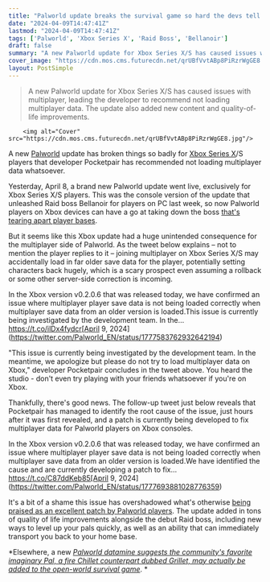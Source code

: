 ```yaml
---
title: "Palworld update breaks the survival game so hard the devs tell Xbox players 'do not try to load multiplayer data' for now"
date: "2024-04-09T14:47:41Z"
lastmod: "2024-04-09T14:47:41Z"
tags: ['Palworld', 'Xbox Series X', 'Raid Boss', 'Bellanoir']
draft: false
summary: "A new Palworld update for Xbox Series X/S has caused issues with multiplayer, leading the developer to recommend not loading multiplayer data. The update also added new content and quality-of-life improvements."
cover_image: "https://cdn.mos.cms.futurecdn.net/qrUBfVvtABp8PiRzrWgGE8.jpg" 
layout: PostSimple
---
```

> A new Palworld update for Xbox Series X/S has caused issues with multiplayer, leading the developer to recommend not loading multiplayer data. The update also added new content and quality-of-life improvements.


        <img alt="Cover" src="https://cdn.mos.cms.futurecdn.net/qrUBfVvtABp8PiRzrWgGE8.jpg"/>
        
A new [Palworld](https://www.gamesradar.com/uk/palworld/) update has broken things so badly for [Xbox Series X](https://www.gamesradar.com/xbox-series-x-review/)/S players that developer Pocketpair has recommended not loading multiplayer data whatsoever.

Yesterday, April 8, a brand new Palworld update went live, exclusively for Xbox Series X/S players. This was the console version of the update that unleashed Raid boss Bellanoir for players on PC last week, so now Palworld players on Xbox devices can have a go at taking down the boss [that's tearing apart player bases](https://www.gamesradar.com/the-first-palworld-raid-has-arrived-and-the-survival-games-community-is-shouting-one-base-saving-tip-from-the-rooftops-bellanoir-will-destroy-everything-you-build/). 

But it seems like this Xbox update had a huge unintended consequence for the multiplayer side of Palworld. As the tweet below explains – not to mention the player replies to it – joining multiplayer on Xbox Series X/S may accidentally load in far older save data for the player, potentially setting characters back hugely, which is a scary prospect even assuming a rollback or some other server-side correction is incoming.

In the Xbox version v0.2.0.6 that was released today, we have confirmed an issue where multiplayer player save data is not being loaded correctly when multiplayer save data from an older version is loaded.This issue is currently being investigated by the development team. In the… https://t.co/ilDx4fydcr[April 9, 2024](https://twitter.com/Palworld_EN/status/1777583762932642194)

"This issue is currently being investigated by the development team. In the meantime, we apologize but please do not try to load multiplayer data on Xbox," developer Pocketpair concludes in the tweet above. You heard the studio - don't even try playing with your friends whatsoever if you're on Xbox.

Thankfully, there's good news. The follow-up tweet just below reveals that Pocketpair has managed to identify the root cause of the issue, just hours after it was first revealed, and a patch is currently being developed to fix multiplayer data for Palworld players on Xbox consoles.

In the Xbox version v0.2.0.6 that was released today, we have confirmed an issue where multiplayer player save data is not being loaded correctly when multiplayer save data from an older version is loaded.We have identified the cause and are currently developing a patch to fix… https://t.co/C87ddKeb85[April 9, 2024](https://twitter.com/Palworld_EN/status/1777693881028776359)

It's a bit of a shame this issue has overshadowed what's otherwise [being praised as an excellent patch by Palworld players](https://www.gamesradar.com/palworld-patch-adds-slew-of-new-items-abilities-and-quality-of-life-changes-leading-to-amazing-praise-from-players-these-guys-keep-knocking-it-out-of-the-park/). The update added in tons of quality of life improvements alongside the debut Raid boss, including new ways to level up your pals quickly, as well as an ability that can immediately transport you back to your home base.

*Elsewhere, a new *[<em>Palworld datamine suggests the community's favorite imaginary Pal, a fire Chillet counterpart dubbed Grillet, may actually be added to the open-world survival game</em>](https://www.gamesradar.com/palworld-datamine-suggests-the-communitys-favorite-imaginary-pal-a-fire-chillet-counterpart-dubbed-grillet-may-actually-be-added-to-the-open-world-survival-game/)*. *
        
